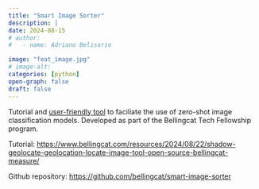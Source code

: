 ```yaml
---
title: "Smart Image Sorter"
description: |
date: 2024-08-15
# author: 
#   - name: Adriano Belisario

image: "feat_image.jpg"
# image-alt: 
categories: [python]
open-graph: false
draft: false
---
```


Tutorial and [user-friendly tool](https://colab.research.google.com/github/bellingcat/smart-image-sorter/blob/main/interface.ipynb) to faciliate the use of zero-shot image classification models. Developed as part of the Bellingcat Tech Fellowship program.

Tutorial: [https://www.bellingcat.com/resources/2024/08/22/shadow-geolocate-geolocation-locate-image-tool-open-source-bellingcat-measure/](https://www.bellingcat.com/resources/2024/08/22/shadow-geolocate-geolocation-locate-image-tool-open-source-bellingcat-measure/)

Github repository: [https://github.com/bellingcat/smart-image-sorter](https://github.com/bellingcat/smart-image-sorter)